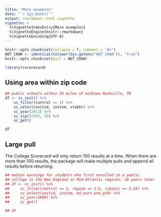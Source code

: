 ```yaml
---
title: "More examples"
date: "`r Sys.Date()`"
output: rmarkdown::html_vignette
vignette: >
  %\VignetteIndexEntry{More examples}
  %\VignetteEngine{knitr::rmarkdown}
  %\VignetteEncoding{UTF-8}
---
```


```r
knitr::opts_chunk$set(collapse = T, comment = "#>")
NOT_CRAN <- identical(tolower(Sys.getenv("NOT_CRAN")), "true")
knitr::opts_chunk$set(purl = NOT_CRAN)
```

```r
library(rscorecard)
```

## Using area within zip code

```r
## public schools within 50 miles of midtown Nashville, TN
df <- sc_init() %>% 
    sc_filter(control == 1) %>% 
    sc_select(unitid, instnm, stabbr) %>% 
    sc_year(2013) %>% 
    sc_zip(37203, 50) %>%
    sc_get()
```
```r
df
```

## Large pull

The College Scorecard will only return 100 results at a time. When
there are more than 100 results, the package will make
multiple pulls and append all results before returning. 

```r
## median earnings for students who first enrolled in a public
## college in the New England or Mid-Atlantic regions: 10 years later
## df <- sc_init() %>% 
##     sc_filter(control == 1, region == 1:2, ccbasic == 1:24) %>% 
##     sc_select(unitid, instnm, md_earn_wne_p10) %>% 
##     sc_year(2009) %>%
##     sc_get()
```

```r
## df
```








